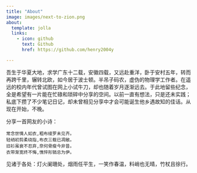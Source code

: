 ```yaml
---
title: "About"
image: images/next-to-zion.png
about:
  template: jolla
  links:
    - icon: github
      text: Github
      href: https://github.com/henry2004y

---
```


吾生于华夏大地，求学广东十二载，安徽四载，又远赴重洋，卧于安村五年，转而再跨千里，辗转北欧，如今居于波士顿。半吊子码农，虚伪的物理学工作者。在遥远的校内年代曾试图在网上小试牛刀，却也随着岁月逐渐远去。于此地留些纪念，全是希望有一片能在忙碌和琐碎中分享的空间。以前一直有想法，只是还未实践；私底下攒了不少笔记日记，却未曾相见分享中才会可能诞生他乡遇故知的佳话。从现在开始，不晚。

分享一首网友的小诗：

    常念世情人如衣,粗布绫罗未见齐。
    轻绡初剪柔绕指,布衣三载已凋敝。
    旧衫虽衰不忍弃,奈何骨瘦今非昔。
    衣带渐宽终不悔,憔悴形销总为伊。

见诸于各处：灯火阑珊处，烟雨任平生，一笑作春温，料峭也无晴，竹杖且徐行。
